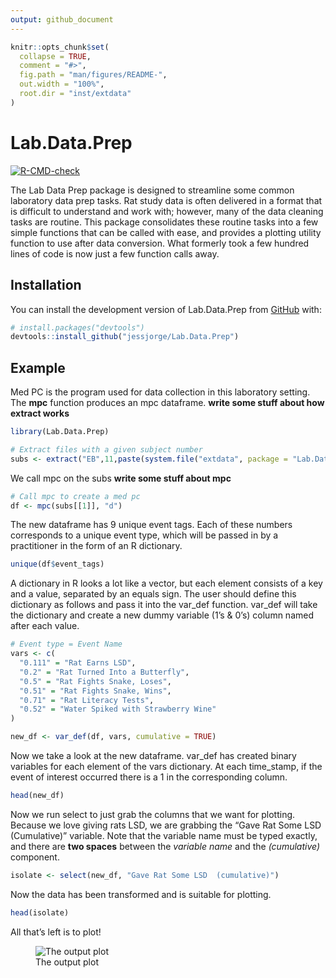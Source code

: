 ```yaml
---
output: github_document
---
```


<!-- README.md is generated from README.Rmd. Please edit that file -->

```r
knitr::opts_chunk$set(
  collapse = TRUE,
  comment = "#>",
  fig.path = "man/figures/README-",
  out.width = "100%",
  root.dir = "inst/extdata"
)
```

# Lab.Data.Prep

<!-- badges: start -->
[![R-CMD-check](https://github.com/jessjorge/Lab.Data.Prep/actions/workflows/R-CMD-check.yaml/badge.svg)](https://github.com/jessjorge/Lab.Data.Prep/actions/workflows/R-CMD-check.yaml)
<!-- badges: end -->

The Lab Data Prep package is designed to streamline some common laboratory data prep tasks. Rat study data is often delivered in a format that is difficult to understand and work with; however, many of the data cleaning tasks are routine. This package consolidates these routine tasks into a few simple functions that can be called with ease, and provides a plotting utility function to use after data conversion. What formerly took a few hundred lines of code is now just a few function calls away. 

## Installation

You can install the development version of Lab.Data.Prep from [GitHub](https://github.com/) with:

``` r
# install.packages("devtools")
devtools::install_github("jessjorge/Lab.Data.Prep")
```

## Example

Med PC is the program used for data collection in this laboratory setting. The **mpc** function produces an mpc dataframe. **write some stuff about how extract works**

```r
library(Lab.Data.Prep)

# Extract files with a given subject number
subs <- extract("EB",11,paste(system.file("extdata", package = "Lab.Data.Prep"),"/", sep = ""))
```

We call mpc on the subs **write some stuff about mpc**

```r
# Call mpc to create a med pc
df <- mpc(subs[[1]], "d")
```

The new dataframe has 9 unique event tags. Each of these numbers corresponds to a unique event type, which will be passed in by a practitioner in the form of an R dictionary. 
```r
unique(df$event_tags)
```

A dictionary in R looks a lot like a vector, but each element consists of a key and a value, separated by an equals sign. The user should define this dictionary as follows and pass it into the var_def function. var_def will take the dictionary and create a new dummy variable (1's \& 0's) column named after each value.

```r
# Event type = Event Name
vars <- c(
  "0.111" = "Rat Earns LSD",
  "0.2" = "Rat Turned Into a Butterfly",
  "0.5" = "Rat Fights Snake, Loses",
  "0.51" = "Rat Fights Snake, Wins",
  "0.71" = "Rat Literacy Tests",
  "0.52" = "Water Spiked with Strawberry Wine"
)

new_df <- var_def(df, vars, cumulative = TRUE)
```

Now we take a look at the new dataframe. var_def has created binary variables for each element of the vars dictionary. At each time_stamp, if the event of interest occurred there is a 1 in the corresponding column. 

```r
head(new_df)
```

Now we run select to just grab the columns that we want for plotting. Because we love giving rats LSD, we are grabbing the "Gave Rat Some LSD  (Cumulative)" variable. Note that the variable name must be typed exactly, and there are **two spaces** between the *variable name* and the *(cumulative)* component. 

```r
isolate <- select(new_df, "Gave Rat Some LSD  (cumulative)")
```

Now the data has been transformed and is suitable for plotting.

```r
head(isolate)
```

All that's left is to plot!

![The output plot](man/figures/README-unnamed-chunk-4-1.png)
